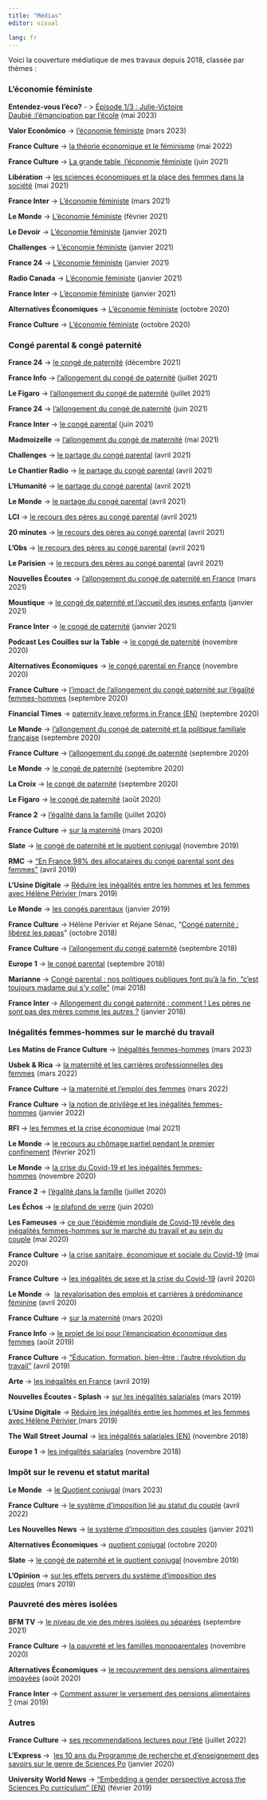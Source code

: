 ```yaml
---
title: "Médias"
editor: visual

lang: fr
---
```


Voici la couverture médiatique de mes travaux depuis 2018, classée par thèmes :

### L'économie féministe

**Entendez-vous l'éco?** - \> [Épisode 1/3 : Julie-Victoire Daubié :l'émancipation par l'école](https://www.radiofrance.fr/franceculture/podcasts/entendez-vous-l-eco/julie-victoire-daubie-l-emancipation-par-l-ecole-6369764) (mai 2023)

**Valor Econômico** -\> [l'économie féministe](pdf/valor.pdf) (mars 2023)

**France Culture** -\> [la théorie économique et le féminisme](https://www.radiofrance.fr/franceculture/podcasts/entendez-vous-l-eco/science-genree-science-biaisee-5874064 "la théorie économique et le féminisme - nouvelle fenêtre") (mai 2022)

**France Culture** -\> [La grande table, l'économie féministe](https://youtu.be/jV-o5m-Z5QI "l'économie féministe - nouvelle fenêtre") (juin 2021)

**Libération** -\> [les sciences économiques et la place des femmes dans la société](https://www.liberation.fr/plus/du-role-economique-des-femmes-dans-la-societe-20210528_F4GDWJFBA5C5DKGD3PJ6W6TXTU/ "les sciences économiques et la place des femmes dans la société - nouvelle fenêtre") (mai 2021)

**France Inter** -\> [L'économie féministe](https://www.franceinter.fr/emissions/une-semaine-en-france/une-semaine-en-france-12-mars-2021 "l'économie féministe - nouvelle fenêtre") (mars 2021)

**Le Monde** -\> [L'économie féministe](https://www.lemonde.fr/emploi/article/2021/02/03/l-economie-feministe-relire-l-economie-sans-biais-sociaux_6068579_1698637.html "son dernier ouvrage : L'économie féministe - nouvelle fenêtre") (février 2021)

**Le Devoir** -\> [L'économie féministe](https://media1.ledevoir.com/economie/594309/l-economie-en-quete-de-diversite "l'économie féministe - nouvelle fenêtre") (janvier 2021)

**Challenges** -\> [L'économie féministe](https://www.challenges.fr/femmes/helene-perivier-ofce-dans-leconomie-de-marche-il-y-a-une-dimension-emancipatrice-pour-les-femmes_747344 "son dernier ouvrage : L'économie féministe - nouvelle fenêtre") (janvier 2021)

**France 24** -\> [L'économie féministe](https://www.france24.com/fr/%C3%A9missions/l-entretien/20210118-le-f%C3%A9minisme-peut-apporter-beaucoup-%C3%A0-l-%C3%A9conomie-selon-l-%C3%A9conomiste-h%C3%A9l%C3%A8ne-p%C3%A9rivier?ref=tw_i "son dernier ouvrage : L'économie féministe - nouvelle fenêtre") (janvier 2021)

**Radio Canada** -\> [L'économie féministe](https://ici.radio-canada.ca/premiere/emissions/le-15-18/segments/entrevue/338934/economie-feministe-helene-perivier-inegalite-femmes-hommes "L'économie féministe - nouvelle fenêtre") (janvier 2021)

**France Inter** -\> [L'économie féministe](https://www.franceinter.fr/emissions/l-invite-du-week-end/l-invite-du-week-end-20-decembre-2020 "son dernier ouvrage : L'économie féministe - nouvelle fenêtre") (janvier 2021)

**Alternatives Économiques** -\> [L'économie féministe](https://www.alternatives-economiques.fr/helene-perivier-fondements-de-letat-social-genres/00094343 "L'économie féministe - nouvelle fenêtre") (octobre 2020)

**France Culture** -\> [L'économie féministe](https://www.franceculture.fr/emissions/la-bibliotheque-ideale-de-leco/bibliotheque-de-leco-du-lundi-26-octobre-2020 "L'économie féministe - nouvelle fenêtre") (octobre 2020)

### Congé parental & congé paternité

**France 24** -\> [le congé de paternité](https://www.france24.com/fr/%C3%A9missions/le-gros-mot-de-l-%C3%A9co/20211208-cong%C3%A9-paternit%C3%A9-pour-que-maman-travaille "le congé de paternité - nouvelle fenêtre") (décembre 2021)

**France Info** -\> [l'allongement du congé de paternité](https://www.francetvinfo.fr/economie/emploi/carriere/vie-professionnelle/emploi-des-femmes/l-allongement-du-conge-paternite-ne-suffira-pas-pour-faire-reculer-les-inegalites-professionnelles-estime-l-economiste-helene-perivier_4686123.html "l'allongement du congé de paternité - nouvelle fenêtre") (juillet 2021)

**Le Figaro** -\> [l'allongement du congé de paternité](https://madame.lefigaro.fr/societe/allongement-du-conge-paternite-un-petit-pas-vers-legalite-hommes-300621-197195 "l'allongement du congé de paternité - nouvelle fenêtre") (juillet 2021)

**France 24** -\> [l'allongement du congé de paternité](https://www.france24.com/fr/france/20210629-allongement-du-cong%C3%A9-paternit%C3%A9-quel-impact-sur-l-%C3%A9galit%C3%A9-hommes-femmes "l'allongement du congé de paternité - nouvelle fenêtre") (juin 2021)

**France Inter** -\> [le congé parental](https://www.franceinter.fr/emissions/interception/un-conge-paternite-plus-long-un-progres-bien-timide "le congé parental - nouvelle fenêtre") (juin 2021)

**Madmoizelle** -\> [l'allongement du congé de maternité](https://www.madmoizelle.com/le-debat-feministe-du-moment-faut-il-allonger-le-conge-maternite-1127060 "l'allongement du congé de maternité - nouvelle fenêtre") (mai 2021)

**Challenges** -\> [le partage du congé parental](https://www.challenges.fr/societe/le-conge-parental-toujours-largement-boude-par-les-peres-constate-une-etude_759296 "le partage du congé parental - nouvelle fenêtre") (avril 2021)

**Le Chantier Radio** -\> [le partage du congé parental](https://lechantier.radio/infos/reforme-du-conge-parental-un-echec-relatif "le partage du congé parental - nouvelle fenêtre") (avril 2021)

**L'Humanité** -\> [le partage du congé parental](https://www.humanite.fr/conge-parental-pourquoi-les-peres-ne-lutilisent-pas-703234 "le partage du congé parental - nouvelle fenêtre") (avril 2021)

**Le Monde** -\> [le partage du congé parental](https://www.lemonde.fr/societe/article/2021/04/07/moins-de-1-des-peres-prennent-un-conge-parental-malgre-une-reforme-en-2015_6075929_3224.html "le partage du congé parental - nouvelle fenêtre") (avril 2021)

**LCI** -\> [le recours des pères au congé parental](https://www.lci.fr/societe/le-conge-parental-toujours-largement-boude-par-les-peres-2182948.html "le recours des pères au congé parental - nouvelle fenêtre") (avril 2021)

**20 minutes** -\> [le recours des pères au congé parental](https://www.20minutes.fr/societe/3016675-20210408-conge-parental-certains-peres-disent-dispositif-affaire-femmes "le recours des pères au congé parental - nouvelle fenêtre") (avril 2021)

**L'Obs** -\> [le recours des pères au congé parental](https://www.nouvelobs.com/societe/20210409.OBS42486/une-affaire-de-femmes-et-d-argent-pourquoi-les-peres-ne-prennent-toujours-pas-de-conge-parental.html "le recours des pères au congé parental - nouvelle fenêtre") (avril 2021)

**Le Parisien** -\> [le recours des pères au congé parental](https://www.leparisien.fr/economie/le-conge-parental-toujours-largement-boude-par-les-peres-07-04-2021-LFAMHFJJ6JBAVIQQWGVYWYAUFU.php "le recours des pères au congé parental - nouvelle fenêtre") (avril 2021)

**Nouvelles Écoutes** -\> [l'allongement du congé de paternité en France](https://open.spotify.com/episode/5zlDxhJkNPnlJH2CSdUEhq?si=GIIxSTcDRbOD1iKUUrZvnA&nd=1 "l'allongement du congé de paternité en France - nouvelle fenêtre") (mars 2021)

**Moustique** -\> [le congé de paternité et l'accueil des jeunes enfants](https://www.moustique.be/27774/promotions-les-femmes-toujours-desavantagees-et-une-realite-difficile-changer "le congé de paternité et l'accueil des jeunes enfants - nouvelle fenêtre") (janvier 2021)

**France Inter** -\> [le congé de paternité](https://www.franceinter.fr/emissions/le-telephone-sonne/le-telephone-sonne-06-janvier-2021 "le congé de paternité - nouvelle fenêtre") (janvier 2021)

**Podcast Les Couilles sur la Table** -\> [le congé de paternité](https://www.binge.audio/podcast/les-couilles-sur-la-table/conge-paternite-le-miracle "le congé de paternité - nouvelle fenêtre") (novembre 2020)

**Alternatives Économiques** -\> [le congé parental en France](https://www.alternatives-economiques.fr/repenser-conge-parental-france-une-perspective-feministe/00094395 "le congé parental en France - nouvelle fenêtre") (novembre 2020)

**France Culture** -\> [l'impact de l'allongement du congé paternité sur l'égalité femmes-hommes](https://www.franceculture.fr/emissions/la-question-du-jour/quel-impact-lallongement-du-conge-paternite-peut-il-avoir-sur-legalite-hommes-femmes "l'impact de l’allongement du congé paternité sur l’égalité femmes-hommes - nouvelle fenêtre") (septembre 2020)

**Financial Times** -\> [paternity leave reforms in France (EN)](https://www.ft.com/content/36efc7ea-9deb-489a-ac82-97138b7b34f5 "paternity leave reforms in France (EN) - nouvelle fenêtre") (septembre 2020)

**Le Monde** -\> [l'allongement du congé de paternité et la politique familiale française](https://www.lemonde.fr/societe/article/2020/09/23/le-conge-paternite-ne-va-pas-changer-fondamentalement-la-question-des-inegalites-professionnelles-hommes-femmes_6053346_3224.html "l'allongement du congé de paternité et la politique familiale française - nouvelle fenêtre") (septembre 2020)

**France Culture** -\> [l'allongement du congé de paternité](https://www.franceculture.fr/emissions/journal-de-12h30/journal-de-12h30-du-mercredi-23-septembre-2020 "l'allongement du congé de paternité - nouvelle fenêtre") (septembre 2020)

**Le Monde** -\> [le congé de paternité](https://www.lemonde.fr/societe/article/2020/09/22/la-duree-du-conge-paternite-en-france-va-etre-doublee_6053210_3224.html "le congé de paternité - nouvelle fenêtre") (septembre 2020)

**La Croix** -\> [le congé de paternité](https://www.la-croix.com/Debats/Jusquou-faut-prolonger-conges-parentaux-2020-09-09-1201113113 "le congé de paternité - nouvelle fenêtre") (septembre 2020)

**Le Figaro** -\> [le congé de paternité](https://www.lefigaro.fr/social/adrien-taquet-reflechit-a-rendre-obligatoire-le-conge-paternite-20200731 "le congé de paternité - nouvelle fenêtre") (août 2020)

**France 2** -\> [l'égalité dans la famille](https://www.francetvinfo.fr/economie/emploi/metiers/droit-et-justice/il-y-a-cinquante-cinq-ans-les-femmes-accedaient-a-l-independance_4044121.html "l'égalité dans la famille - nouvelle fenêtre") (juillet 2020)

**France Culture** -\> [sur la maternité](https://www.franceculture.fr/emissions/cultures-monde/genre-les-arenes-de-linegalite-travail-la-maternite-eternel-obstacle "sur la maternité - nouvelle fenêtre") (mars 2020)

**Slate** -\> [le congé de paternité et le quotient conjugal](http://www.slate.fr/story/184356/egalite-femmes-hommes-allongement-conge-paternite-obligatoire-rapport-igas-reticence-gouvernement "le congé de paternité et le quotient conjugal - nouvelle fenêtre") (novembre 2019)

**RMC** -\> ["En France,98% des allocataires du congé parental sont des femmes"](https://rmc.bfmtv.com/mediaplayer/video/conge-parental-de-deux-mois-pour-chaque-parent-en-france-98percent-des-allocataires-de-ce-conge-sont-des-femmes-1152609.html#t=5s ""En France, 98% des allocataires du congé parental sont des femmes" - nouvelle fenêtre") (avril 2019)

**L'Usine Digitale** *-\>* [Réduire les inégalités entre les hommes et les femmes avec Hélène Périvier ](https://www.usine-digitale.fr/article/podcast-femme-et-innovation-reduire-les-inegalites-entre-les-hommes-et-les-femmes-avec-helene.N813140 "Réduire les inégalités entre les hommes et les femmes avec Hélène Périvier - nouvelle fenêtre")(mars 2019)

**Le Monde** -\> [les congés parentaux](https://www.lemonde.fr/m-perso/article/2019/01/26/conge-parental-ou-sont-les-hommes_5414804_4497916.html?utm_term=Autofeed&utm_medium=Social&utm_source=Twitter#Echobox=1548517789 "les congés parentaux - nouvelle fenêtre") (janvier 2019)

**France Culture** -\> Hélène Périvier et Réjane Sénac, "[Congé paternité : libérez les papas](https://www.franceculture.fr/emissions/les-nouvelles-de-leco/les-nouvelles-de-leco-du-lundi-29-octobre-2018 "Congé paternité : libérez les papas - nouvelle fenêtre")" (octobre 2018) 

**France Culture** -\> [l'allongement du congé paternité](https://www.franceculture.fr/emissions/la-question-du-jour/egalite-des-sexes-que-pourrait-changer-lallongement-du-conge-paternite "l’allongement du congé paternité - nouvelle fenêtre") (septembre 2018)

**Europe 1** -\> [le congé parental](https://twitter.com/Europe1/status/1039904174672998400 "le congé parental - nouvelle fenêtre") (septembre 2018)

**Marianne** -\> [Congé parental : nos politiques publiques font qu'à la fin, "c'est toujours madame qui s'y colle"](https://www.marianne.net/societe/conge-parental-nos-politiques-publiques-font-qu-la-fin-c-est-toujours-madame-qui-s-y-colle) (mai 2018)

**France Inter** -\> [Allongement du congé paternité : comment ! Les pères ne sont pas des mères comme les autres ?](https://www.franceinter.fr/emissions/le-telephone-sonne/le-telephone-sonne-29-janvier-2018) (janvier 2018)

### Inégalités femmes-hommes sur le marché du travail

**Les Matins de France Culture** -\> [Inégalités femmes-hommes](https://www.radiofrance.fr/franceculture/podcasts/l-invite-e-des-matins/retraites-pouvoir-d-achat-inflation-les-femmes-grandes-perdantes-4298508) (mars 2023)

**Usbek & Rica** -\> [la maternité et les carrières professionnelles des femmes](https://usbeketrica.com/fr/article/maternite-et-droits-sociaux-le-cout-de-l-ignorance "la maternité et les carrières professionnelles des femmes - nouvelle fenêtre") (mars 2022)

**France Culture** -\> [la maternité et l'emploi des femmes](https://www.franceculture.fr/emissions/la-question-du-jour/quelles-sont-les-incidences-d-une-grossesse-sur-l-emploi-des-femmes "la maternité et l'emploi des femmes - nouvelle fenêtre") (mars 2022)

**France Culture** -\> [la notion de privilège et les inégalités femmes-hommes](https://www.franceculture.fr/emissions/entendez-vous-l-eco/privilege-nom-masculin "la notion de privilège et les inégalités femmes-hommes - nouvelle fenêtre") (janvier 2022)

**RFI** -\> [les femmes et la crise économique](https://www.rfi.fr/fr/podcasts/7-milliards-de-voisins/20210504-les-femmes-face-%C3%A0-la-crise-mondiale "les femmes et la crise économique - nouvelle fenêtre") (mai 2021)

**Le Monde** -\> [le recours au chômage partiel pendant le premier confinement](https://www.lemonde.fr/emploi/article/2021/02/24/pouquoi-l-index-2021-de-l-egalite-sera-biaise-par-le-chomage-partiel_6071011_1698637.html "le recours au chômage partiel pendant le premier confinement - nouvelle fenêtre") (février 2021)

**Le Monde** -\> [la crise du Covid-19 et les inégalités femmes-hommes](https://www.lemonde.fr/emploi/article/2020/11/04/comment-la-crise-due-au-covid-19-risque-de-creuser-les-inegalites-de-genre_6058439_1698637.html "la crise du Covid-19 et les inégalités femmes-hommes - nouvelle fenêtre") (novembre 2020)

**France 2** -\> [l'égalité dans la famille](https://www.francetvinfo.fr/economie/emploi/metiers/droit-et-justice/il-y-a-cinquante-cinq-ans-les-femmes-accedaient-a-l-independance_4044121.html "l'égalité dans la famille - nouvelle fenêtre") (juillet 2020)

**Les Échos** -\> [le plafond de verre](https://business.lesechos.fr/entrepreneurs/toujours-plus-haut/coaching/0603381649561-helene-perivier-le-plafond-de-verre-est-un-phenomene-multidimensionnel-et-systemique-338626.php "le plafond de verre - nouvelle fenêtre") (juin 2020)

**Les Fameuses** -\> [ce que l'épidémie mondiale de Covid-19 révèle des inégalités femmes-hommes sur le marché du travail et au sein du couple](https://www.lesfameuses.com/la-rhetorique-de-la-performance-economique-des-femmes-produit-un-sexisme-bienveillant-helene-perivier/ "ce que l’épidémie mondiale de Covid-19 révèle des inégalités femmes-hommes sur le marché du travail et au sein du couple - nouvelle fenêtre") (mai 2020)

**France Culture** -\> [la crise sanitaire, économique et sociale du Covid-19](https://www.franceculture.fr/emissions/entendez-vous-leco/sortie-de-crise-confinement-le-creusement-des-inegalites "la crise sanitaire, économique et sociale du Covid-19 - nouvelle fenêtre") (mai 2020)

**France Culture** -\> [les inégalités de sexe et la crise du Covid-19](https://www.franceculture.fr/emissions/le-temps-du-debat/inegalites-femmes-hommes-y-a-t-il-une-lecture-de-genre-de-la-crise "les inégalités de sexe et la crise du Covid-19 - nouvelle fenêtre") (avril 2020)

**Le Monde** -\>  [la revalorisation des emplois et carrières à prédominance féminine](https://www.lemonde.fr/idees/article/2020/04/18/covid-19-il-faut-revaloriser-les-emplois-et-carrieres-a-predominance-feminine_6036994_3232.html "la revalorisation des emplois et carrières à prédominance féminine - nouvelle fenêtre") (avril 2020)

**France Culture** -\> [sur la maternité](https://www.franceculture.fr/emissions/cultures-monde/genre-les-arenes-de-linegalite-travail-la-maternite-eternel-obstacle "sur la maternité - nouvelle fenêtre") (mars 2020)

**France Info** -\> [le projet de loi pour l'émancipation économique des femmes](https://soundcloud.com/user-444778857-382712958/franceinfo-interview-dhelene-perivier-sur-lemancipation-economique-des-femmes/s-lnMjk "le projet de loi pour l'émancipation économique des femmes - nouvelle fenêtre") (août 2019)

**France Culture** -\> ["Éducation, formation, bien-être : l'autre révolution du travail"](https://www.franceculture.fr/emissions/matieres-a-penser/le-travail-au-xxie-siecle-miroir-des-societes-futures-44-education-formation-bien-etre-lautre ""Éducation, formation, bien-être : l'autre révolution du travail" - nouvelle fenêtre") (avril 2019)

**Arte** -\> [les inégalités en France](https://www.arte.tv/fr/videos/081632-156-A/28-minutes/ "les inégalités en France - nouvelle fenêtre") (avril 2019)

**Nouvelles Écoutes - Splash** -\> [sur les inégalités salariales](https://soundcloud.com/nouvelles-ecoutes/splah-32-pourquoi-paye-t-on-les-femmes-moins-que-les-hommes "sur les inégalités salariales - nouvelle fenêtre") (mars 2019)

**L'Usine Digitale** *-\>* [Réduire les inégalités entre les hommes et les femmes avec Hélène Périvier ](https://www.usine-digitale.fr/article/podcast-femme-et-innovation-reduire-les-inegalites-entre-les-hommes-et-les-femmes-avec-helene.N813140 "Réduire les inégalités entre les hommes et les femmes avec Hélène Périvier - nouvelle fenêtre")(mars 2019)

**The Wall Street Journal** -\> [les inégalités salariales (EN)](https://www.wsj.com/articles/france-prepares-to-get-tough-on-firms-that-pay-women-less-1542542400?mod=e2tw) (novembre 2018)

**Europe 1** -\> [les inégalités salariales](http://www.europe1.fr/societe/6novembre15h35-les-inegalites-salariales-restent-encore-tres-importantes-3794978 "les inégalités salariales - nouvelle fenêtre") (novembre 2018)

### Impôt sur le revenu et statut marital

**Le Monde**  -\> [le Quotient conjugal](https://www.lemonde.fr/societe/video/2023/03/08/les-impots-sont-sexistes-voici-pourquoi_6164566_3224.html) (mars 2023)

**France Culture** -\> [le système d'imposition lié au statut du couple](https://www.franceculture.fr/emissions/la-question-du-jour/couple-et-argent-pourquoi-la-proposition-de-reforme-du-quotient-conjugal-fait-elle-debat "le système d'imposition lié au statut du couple - nouvelle fenêtre") (avril 2022)

**Les Nouvelles News** -\> [le système d'imposition des couples](https://www.lesnouvellesnews.fr/non-paiement-des-pensions-alimentaires-et-si-limpot-etait-problematique/) (janvier 2021)

**Alternatives Économiques** -\> [quotient conjugal](https://www.alternatives-economiques.fr/allongement-conge-paternite-larbre-cache-foret/00094168 "quotient conjugal - nouvelle fenêtre") (octobre 2020)

**Slate** -\> [le congé de paternité et le quotient conjugal](http://www.slate.fr/story/184356/egalite-femmes-hommes-allongement-conge-paternite-obligatoire-rapport-igas-reticence-gouvernement "le congé de paternité et le quotient conjugal - nouvelle fenêtre") (novembre 2019)

**L'Opinion** -\> [sur les effets pervers du système d'imposition des couples](https://www.lopinion.fr/edition/economie/quotient-conjugal-effets-pervers-systeme-d-imposition-couples-180182 "sur les effets pervers du système d'imposition des couples - nouvelle fenêtre") (mars 2019)

### Pauvreté des mères isolées

**BFM TV** -\> [le niveau de vie des mères isolées ou séparées](https://www.bfmtv.com/replay-emissions/polonews/l-appel-a-l-aide-des-mamans-solos-14-09_VN-202109140496.html "le niveau de vie des mères isolées ou séparées - nouvelle fenêtre") (septembre 2021)

**France Culture** -\> [la pauvreté et les familles monoparentales](https://www.franceculture.fr/emissions/entendez-vous-leco/leconomie-au-chevet-des-plus-pauvres-23-entendez-vous-leco-emission-du-mercredi-25-novembre-2020 "la pauvreté et les familles monoparentales - nouvelle fenêtre") (novembre 2020)

**Alternatives Économiques** -\> [le recouvrement des pensions alimentaires impayées](https://www.alternatives-economiques.fr/pensions-alimentaires-lenfer-pave-de-bonnes-intentions/00091916 "le recouvrement des pensions alimentaires impayées - nouvelle fenêtre") (août 2020)

**France Inter** -\> [Comment assurer le versement des pensions alimentaires ?](https://www.franceinter.fr/emissions/le-telephone-sonne/le-telephone-sonne-03-mai-2019 "Comment assurer le versement des pensions alimentaires ? - nouvelle fenêtre") (mai 2019)

### Autres

**France Culture** -\> [ses recommendations lectures pour l'été](https://www.radiofrance.fr/franceculture/podcasts/entendez-vous-l-eco/des-livres-d-eco-pour-les-vacances-8739630 "ses recommendations lectures pour l'été - nouvelle fenêtre") (juillet 2022)

**L'Express** -\>  [les 10 ans du Programme de recherche et d'enseignement des savoirs sur le genre de Sciences Po](https://www.lexpress.fr/actualite/il-ne-faut-pas-justifier-la-quete-d-egalite-par-la-performance-economique_2116362.html "les 10 ans du Programme de recherche et d'enseignement des savoirs sur le genre de Sciences Po - nouvelle fenêtre") (janvier 2020)

**University World News** -\> ["Embedding a gender perspective across the Sciences Po curriculum" (EN)](https://www.universityworldnews.com/post.php?story=20190218133404241 ""Embedding a gender perspective across the Sciences Po curriculum" (EN) - nouvelle fenêtre") (février 2019)

 

 

 

 
